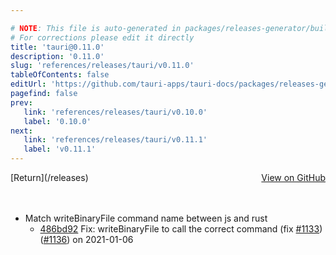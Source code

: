 ```yaml
---

# NOTE: This file is auto-generated in packages/releases-generator/build.ts
# For corrections please edit it directly
title: 'tauri@0.11.0'
description: '0.11.0'
slug: 'references/releases/tauri/v0.11.0'
tableOfContents: false
editUrl: 'https://github.com/tauri-apps/tauri-docs/packages/releases-generator/build.ts'
pagefind: false
prev:
   link: 'references/releases/tauri/v0.10.0'
   label: '0.10.0'
next:
   link: 'references/releases/tauri/v0.11.1'
   label: 'v0.11.1'
---
```


<div style="margin-bottom:3rem; display: flex; justify-content: space-between; align-items: center"><span>[Return](/releases)</span><span><a href="https://github.com/tauri-apps/tauri/releases/tag/tauri-v0.11.0">View on GitHub</a></span></div>

- Match writeBinaryFile command name between js and rust
  - [486bd92](https://www.github.com/tauri-apps/tauri/commit/486bd920f899905bec0f690092aa1e3cac2c78f3) Fix: writeBinaryFile to call the correct command (fix [#1133](https://www.github.com/tauri-apps/tauri/pull/1133)) ([#1136](https://www.github.com/tauri-apps/tauri/pull/1136)) on 2021-01-06

